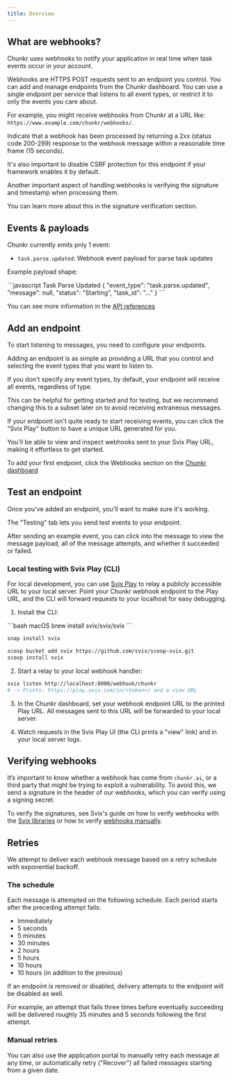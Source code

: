 ```yaml
---
title: Overview
---
```


## What are webhooks?
Chunkr uses webhooks to notify your application in real time when task events occur in your account.

Webhooks are HTTPS POST requests sent to an endpoint you control. You can add and manage endpoints from the Chunkr dashboard.
You can use a single endpoint per service that listens to all event types, or restrict it to only the events you care about.

For example, you might receive webhooks from Chunkr at a URL like: `https://www.example.com/chunkr/webhooks/`.

Indicate that a webhook has been processed by returning a 2xx (status code 200-299) response to the webhook message within a reasonable time frame (15 seconds).

It's also important to disable CSRF protection for this endpoint if your framework enables it by default.

Another important aspect of handling webhooks is verifying the signature and timestamp when processing them.

You can learn more about this in the signature verification section.

## Events & payloads
Chunkr currently emits pnly 1 event:

- `task.parse.updated`: Webhook event payload for parse task updates

Example payload shape:

<CodeGroup>
```javascript Task Parse Updated
{
  "event_type": "task.parse.updated",
  "message": null,
  "status": "Starting",
  "task_id": "..."
}
```
</CodeGroup>

<Tip>You can see more information in the [API references](/api-references/task-parse-updated)</Tip>

## Add an endpoint
To start listening to messages, you need to configure your endpoints.

Adding an endpoint is as simple as providing a URL that you control and selecting the event types that you want to listen to.

If you don't specify any event types, by default, your endpoint will receive all events, regardless of type.

This can be helpful for getting started and for testing, but we recommend changing this to a subset later on to avoid receiving extraneous messages.

If your endpoint isn't quite ready to start receiving events, you can click the "Svix Play" button to have a unique URL generated for you.

You'll be able to view and inspect webhooks sent to your Svix Play URL, making it effortless to get started.

<Tip>To add your first endpoint, click the Webhooks section on the [Chunkr dashboard](https://www.chunkr.ai/dashboard)</Tip>

## Test an endpoint

Once you've added an endpoint, you'll want to make sure it's working.

The "Testing" tab lets you send test events to your endpoint.

After sending an example event, you can click into the message to view the message payload, all of the message attempts, and whether it succeeded or failed.

### Local testing with Svix Play (CLI)

For local development, you can use [Svix Play](https://docs.svix.com/play) to relay a publicly accessible URL to your local server. Point your Chunkr webhook endpoint to the Play URL, and the CLI will forward requests to your localhost for easy debugging.

1. Install the CLI:

<CodeGroup>
```bash macOS
brew install svix/svix/svix
```

```bash Linux
snap install svix
```

```bash Windows
scoop bucket add svix https://github.com/svix/scoop-svix.git
scoop install svix
```

</CodeGroup>

2. Start a relay to your local webhook handler:

```bash Start relay
svix listen http://localhost:8000/webhook/chunkr
# -> Prints: https://play.svix.com/in/<token>/ and a view URL
```

3. In the Chunkr dashboard, set your webhook endpoint URL to the printed Play URL. All messages sent to this URL will be forwarded to your local server.

4. Watch requests in the Svix Play UI (the CLI prints a "view" link) and in your local server logs.


## Verifying webhooks
It’s important to know whether a webhook has come from `chunkr.ai`, or a third party that might be trying to exploit a vulnerability. 
To avoid this, we send a signature in the header of our webhooks, which you can verify using a signing secret.

To verify the signatures, see Svix's guide on how to verify webhooks with the [Svix libraries](https://docs.svix.com/receiving/verifying-payloads/how) or how to verify [webhooks manually](https://docs.svix.com/receiving/verifying-payloads/how-manual).

## Retries

We attempt to deliver each webhook message based on a retry schedule with exponential backoff.

### The schedule

Each message is attempted on the following schedule. Each period starts after the preceding attempt fails:

-   Immediately
-   5 seconds
-   5 minutes
-   30 minutes
-   2 hours
-   5 hours
-   10 hours
-   10 hours (in addition to the previous)

If an endpoint is removed or disabled, delivery attempts to the endpoint will be disabled as well.

For example, an attempt that fails three times before eventually succeeding will be delivered roughly 35 minutes and 5 seconds following the first attempt.

### Manual retries

You can also use the application portal to manually retry each message at any time, or automatically retry ("Recover") all failed messages starting from a given date.